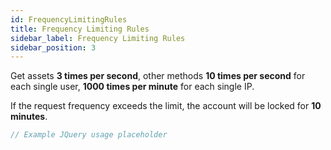 ```yaml
---
id: FrequencyLimitingRules
title: Frequency Limiting Rules
sidebar_label: Frequency Limiting Rules
sidebar_position: 3
---
```


Get assets **3 times per second**, other methods **10 times per second** for each single user, **1000 times per minute** for each single IP.

If the request frequency exceeds the limit, the account will be locked for **10 minutes**.

```javascript title="JQuery"
// Example JQuery usage placeholder
```
